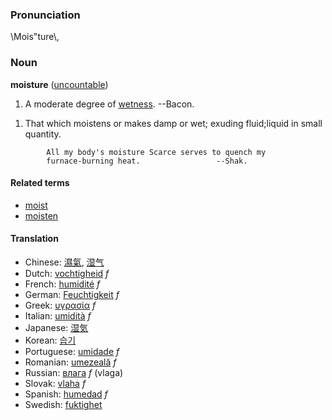 ===Pronunciation===
\Mois"ture\, 

===Noun===
'''moisture''' ([[uncountable]])

# A moderate degree of [[wet]]ness. --Bacon.

# That which moistens or makes damp or wet; exuding fluid;liquid in small quantity.

         All my body's moisture Scarce serves to quench my
         furnace-burning heat.                 --Shak.

====Related terms====
*[[moist]]
*[[moisten]]

====Translation====
*Chinese: [[濕氣]], [[湿气]]
*Dutch: [[vochtigheid]] ''f''
*French: [[humidité]] ''f''
*German: [[Feuchtigkeit]] ''f''
*Greek: [[υγρασία]] ''f''
*Italian: [[umidità]] ''f''
*Japanese: [[湿気]]
*Korean: [[습기]]
*Portuguese: [[umidade]] ''f''
*Romanian: [[umezeală]] ''f''
*Russian: [[влага]] ''f'' (vlaga)
*Slovak: [[vlaha]] ''f''
*Spanish: [[humedad]] ''f''
*Swedish: [[fuktighet]]